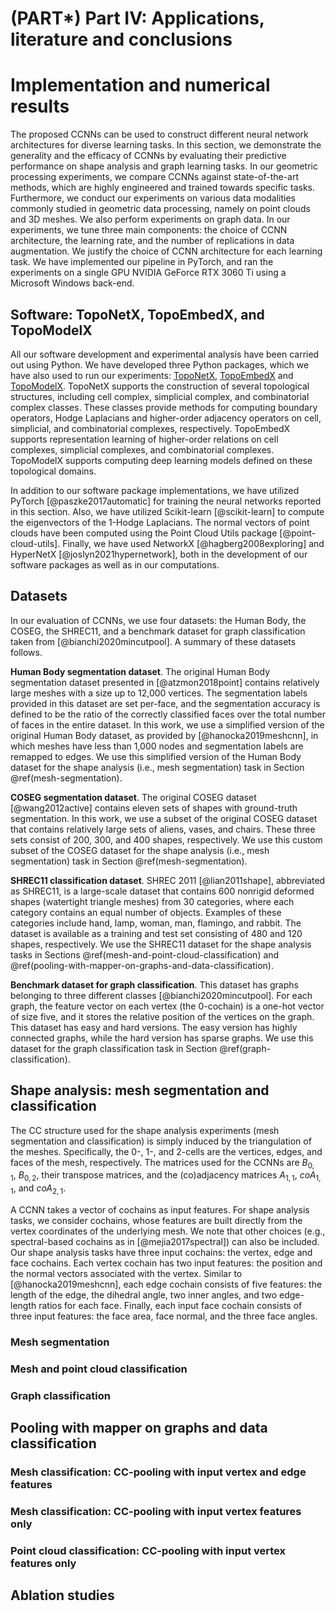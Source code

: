 # (PART\*) Part IV: Applications, literature and conclusions {-}

# Implementation and numerical results

The proposed CCNNs can be used to construct different neural network architectures for diverse learning tasks. In this section, we demonstrate the generality and the efficacy of CCNNs by evaluating their predictive performance on shape analysis and graph learning tasks. In our geometric processing experiments, we compare CCNNs against state-of-the-art methods, which are highly engineered and trained towards specific tasks. Furthermore, we conduct our experiments on various data modalities commonly studied in geometric data processing, namely on point clouds and 3D meshes. We also perform experiments on graph data. In our experiments, we tune three main components: the choice of CCNN architecture, the learning rate, and the number of replications in data augmentation. We justify the choice of CCNN architecture for each learning task. We have implemented our pipeline in PyTorch, and ran the experiments on a single GPU NVIDIA GeForce RTX 3060 Ti using a Microsoft Windows back-end.

## Software: TopoNetX, TopoEmbedX, and TopoModelX

All our software development and experimental analysis have been carried out using Python. We have developed three Python packages, which we have also used to run our experiments: [TopoNetX](https://github.com/pyt-team/TopoNetX), [TopoEmbedX](https://github.com/pyt-team/TopoEmbedX) and [TopoModelX](https://github.com/pyt-team/TopoModelX). TopoNetX supports the construction of several topological structures, including cell complex, simplicial complex, and combinatorial complex classes. These classes provide methods for computing boundary operators, Hodge Laplacians and higher-order adjacency operators on cell, simplicial, and combinatorial complexes, respectively. TopoEmbedX supports representation learning of higher-order relations on cell complexes, simplicial complexes, and combinatorial complexes. TopoModelX supports computing deep learning models defined on these topological domains.

In addition to our software package implementations, we have utilized PyTorch [@paszke2017automatic] for training the neural networks reported in this section. Also, we have utilized Scikit-learn [@scikit-learn] to compute the eigenvectors of the 1-Hodge Laplacians. The normal vectors of point clouds have been computed using the Point Cloud Utils package [@point-cloud-utils]. Finally, we have used NetworkX [@hagberg2008exploring] and HyperNetX [@joslyn2021hypernetwork], both in the development of our software packages as well as in our computations.

## Datasets

In our evaluation of CCNNs, we use four datasets: the Human Body, the COSEG, the SHREC11, and a benchmark dataset for graph classification taken from [@bianchi2020mincutpool]. A summary of these datasets follows.

**Human Body segmentation dataset**. The original Human Body segmentation dataset presented in [@atzmon2018point] contains relatively large meshes with a size up to 12,000 vertices. The segmentation labels provided in this dataset are set per-face, and the segmentation accuracy is defined to be the ratio of the correctly classified faces over the total number of faces in the entire dataset. In this work, we use a simplified version of the original Human Body dataset, as provided by [@hanocka2019meshcnn], in which meshes have less than 1,000 nodes and segmentation labels are remapped to edges. We use this simplified version of the Human Body dataset for the shape analysis (i.e., mesh segmentation) task in Section \@ref(mesh-segmentation).

**COSEG segmentation dataset**. The original COSEG dataset [@wang2012active] contains eleven sets of shapes with ground-truth segmentation. In this work, we use a subset of the original COSEG dataset that contains relatively large sets of aliens, vases, and chairs. These three sets consist of 200, 300, and 400 shapes, respectively. We use this custom subset of the COSEG dataset for the shape analysis (i.e., mesh segmentation) task in Section \@ref(mesh-segmentation).

**SHREC11 classification dataset**. SHREC 2011 [@lian2011shape], abbreviated as SHREC11, is a large-scale dataset that contains 600 nonrigid deformed shapes (watertight triangle meshes) from 30 categories, where each category contains an equal number of objects. Examples of these categories include hand, lamp, woman, man, flamingo, and rabbit. The dataset is available as a training and test set consisting of 480 and 120 shapes, respectively. We use the SHREC11 dataset for the shape analysis tasks in Sections \@ref(mesh-and-point-cloud-classification) and \@ref(pooling-with-mapper-on-graphs-and-data-classification).

**Benchmark dataset for graph classification**. This dataset has graphs belonging to three different classes [@bianchi2020mincutpool]. For each graph, the feature vector on each vertex (the $0$-cochain) is a one-hot vector of size five, and it stores the relative position of the vertices on the graph. This dataset has easy and hard versions. The easy version has highly connected graphs, while the hard version has sparse graphs. We use this dataset for the graph classification task in Section \@ref(graph-classification).

## Shape analysis: mesh segmentation and classification

The CC structure used for the shape analysis experiments (mesh segmentation and classification) is simply induced by the triangulation of the meshes. Specifically, the $0$-, $1$-, and $2$-cells are the vertices, edges, and faces of the mesh, respectively. The matrices used for the CCNNs are $B_{0,1},~B_{0,2}$, their transpose matrices, and the (co)adjacency matrices $A_{1,1}$, $coA_{1,1}$, and $coA_{2,1}$.

A CCNN takes a vector of cochains as input features. For shape analysis tasks, we consider cochains, whose features are built directly from the vertex coordinates of the underlying mesh. We note that other choices (e.g., spectral-based cochains as in [@mejia2017spectral]) can also be included. Our shape analysis tasks have three input cochains: the vertex, edge and face cochains. Each vertex cochain has two input features: the position and the normal vectors associated with the vertex. Similar to [@hanocka2019meshcnn], each edge cochain consists of five features: the length of the edge, the dihedral angle, two inner angles, and two edge-length ratios for each face. Finally, each input face cochain consists of three input features: the face area, face normal, and the three face angles.

### Mesh segmentation

### Mesh and point cloud classification

### Graph classification

## Pooling with mapper on graphs and data classification

### Mesh classification: CC-pooling with input vertex and edge features

### Mesh classification: CC-pooling with input vertex features only

### Point cloud classification: CC-pooling with input vertex features only

## Ablation studies
